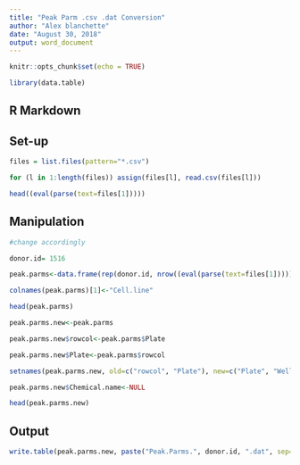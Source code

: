 ---
title: "Peak Parm .csv .dat Conversion"
author: "Alex blanchette"
date: "August 30, 2018"
output: word_document
---

```{r setup, include=FALSE}
knitr::opts_chunk$set(echo = TRUE)

library(data.table)
```

## R Markdown

## Set-up

```{r load in csv file}

files = list.files(pattern="*.csv")

for (l in 1:length(files)) assign(files[l], read.csv(files[l]))

head((eval(parse(text=files[1]))))
```

## Manipulation

```{r add donor id column }

#change accordingly

donor.id= 1516

peak.parms<-data.frame(rep(donor.id, nrow((eval(parse(text=files[1]))))), (eval(parse(text=files[1]))))

colnames(peak.parms)[1]<-"Cell.line"

head(peak.parms)

```

```{r change column orders }

peak.parms.new<-peak.parms

peak.parms.new$rowcol<-peak.parms$Plate

peak.parms.new$Plate<-peak.parms$rowcol

setnames(peak.parms.new, old=c("rowcol", "Plate"), new=c("Plate", "Well" ))

```

```{r delete chemical.name column}

peak.parms.new$Chemical.name<-NULL

head(peak.parms.new)

```

## Output

```{r save new df as .dat file}

write.table(peak.parms.new, paste("Peak.Parms.", donor.id, ".dat", sep=""), sep="\t",row.names=FALSE)

```
